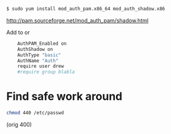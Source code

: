 <syntaxhighlight lang=bash>
$ sudo yum install mod_auth_pam.x86_64 mod_auth_shadow.x86
</syntaxhighlight>
http://pam.sourceforge.net/mod_auth_pam/shadow.html

Add to <Directory> or <Location>
<syntaxhighlight lang=bash>
    AuthPAM_Enabled on
    AuthShadow on
    AuthType "basic"
    AuthName "Auth"
    require user drew
    #require group blabla
</syntaxhighlight>

=Find safe work around=
<syntaxhighlight lang=bash>
chmod 440 /etc/passwd
</syntaxhighlight> 
(orig 400)